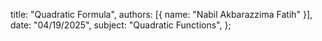   title: "Quadratic Formula",
  authors: [{ name: "Nabil Akbarazzima Fatih" }],
  date: "04/19/2025",
  subject: "Quadratic Functions",
};
